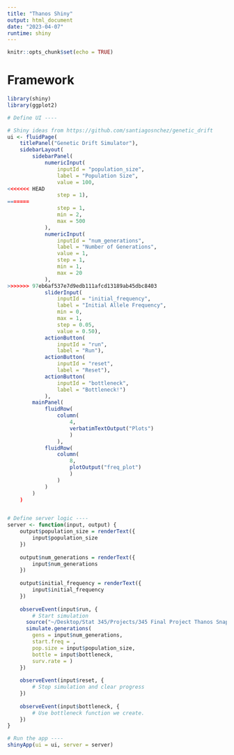 ```yaml
---
title: "Thanos Shiny"
output: html_document
date: "2023-04-07"
runtime: shiny
---
```


```r
knitr::opts_chunk$set(echo = TRUE)
```

# Framework

```r
library(shiny)
library(ggplot2)

# Define UI ----

# Shiny ideas from https://github.com/santiagosnchez/genetic_drift
ui <- fluidPage(
    titlePanel("Genetic Drift Simulator"),
    sidebarLayout(
        sidebarPanel(
            numericInput(
                inputId = "population_size", 
                label = "Population Size", 
                value = 100, 
<<<<<<< HEAD
                step = 1), 
=======
                step = 1, 
                min = 2,
                max = 500
            ), 
            numericInput(
                inputId = "num_generations",
                label = "Number of Generations",
                value = 1,
                step = 1,
                min = 1,
                max = 20
            ),
>>>>>>> 97eb6af537e7d9edb111afcd13189ab45dbc8403
            sliderInput(
                inputId = "initial_frequency", 
                label = "Initial Allele Frequency", 
                min = 0, 
                max = 1, 
                step = 0.05, 
                value = 0.50), 
            actionButton(
                inputId = "run", 
                label = "Run"), 
            actionButton(
                inputId = "reset", 
                label = "Reset"), 
            actionButton(
                inputId = "bottleneck", 
                label = "Bottleneck!")
            ),
        mainPanel(
            fluidRow(
                column(
                    4, 
                    verbatimTextOutput("Plots")
                    )
                ),
            fluidRow(
                column(
                    8, 
                    plotOutput("freq_plot")
                    )
                )
            )
        )
    )


# Define server logic ----
server <- function(input, output) {
    output$population_size = renderText({
        input$population_size
    })
    
    output$num_generations = renderText({
        input$num_generations
    })
    
    output$initial_frequency = renderText({
        input$initial_frequency
    })
    
    observeEvent(input$run, {
        # Start simulation
      source("~/Desktop/Stat 345/Projects/345 Final Project Thanos Snap/FinalFunctions.R")
      simulate.generations(
        gens = input$num_generations, 
        start.freq = , 
        pop.size = input$population_size, 
        bottle = input$bottleneck, 
        surv.rate = )
    })
    
    observeEvent(input$reset, {
        # Stop simulation and clear progress
    })
    
    observeEvent(input$bottleneck, {
        # Use bottleneck function we create.
    })
}

# Run the app ----
shinyApp(ui = ui, server = server)



```





